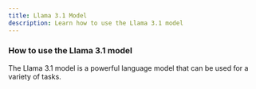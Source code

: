 ```yaml
---
title: Llama 3.1 Model
description: Learn how to use the Llama 3.1 model
---
```


### How to use the Llama 3.1 model

The Llama 3.1 model is a powerful language model that can be used for a variety of tasks.

